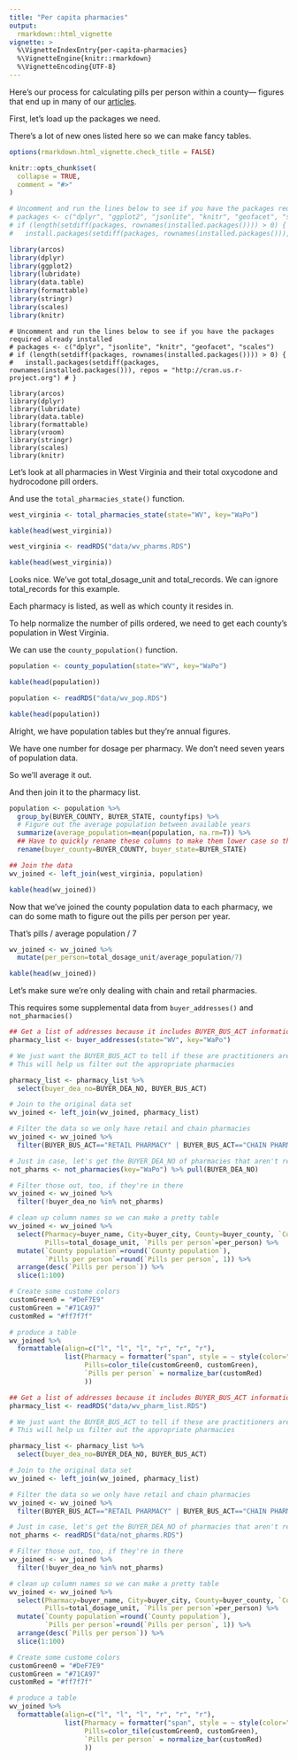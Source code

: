 ```yaml
---
title: "Per capita pharmacies"
output: 
  rmarkdown::html_vignette
vignette: >
  %\VignetteIndexEntry{per-capita-pharmacies}
  %\VignetteEngine{knitr::rmarkdown}
  %\VignetteEncoding{UTF-8}
---
```


Here's our process for calculating pills per person within a county— figures that end up in many of our [articles](https://www.washingtonpost.com/investigations/the-opioid-crisis-15-percent-of-the-pharmacies-handled-nearly-half-of-the-pills/2019/08/12/b24bd4ee-b3c7-11e9-8f6c-7828e68cb15f_story.html).

First, let's load up the packages we need.

There's a lot of new ones listed here so we can make fancy tables.

```r
options(rmarkdown.html_vignette.check_title = FALSE)

knitr::opts_chunk$set(
  collapse = TRUE,
  comment = "#>"
)

# Uncomment and run the lines below to see if you have the packages required already installed
# packages <- c("dplyr", "ggplot2", "jsonlite", "knitr", "geofacet", "scales")
# if (length(setdiff(packages, rownames(installed.packages()))) > 0) {
#   install.packages(setdiff(packages, rownames(installed.packages())), repos = "http://cran.us.r-project.org") # }

library(arcos)
library(dplyr)
library(ggplot2)
library(lubridate)
library(data.table)
library(formattable)
library(stringr)
library(scales)
library(knitr)
```

```
# Uncomment and run the lines below to see if you have the packages required already installed
# packages <- c("dplyr", "jsonlite", "knitr", "geofacet", "scales")
# if (length(setdiff(packages, rownames(installed.packages()))) > 0) {
#   install.packages(setdiff(packages, rownames(installed.packages())), repos = "http://cran.us.r-project.org") # }

library(arcos)
library(dplyr)
library(lubridate)
library(data.table)
library(formattable)
library(vroom)
library(stringr)
library(scales)
library(knitr)
```

Let's look at all pharmacies in West Virginia and their total oxycodone and hydrocodone pill orders.

And use the `total_pharmacies_state()` function.

```r
west_virginia <- total_pharmacies_state(state="WV", key="WaPo")

kable(head(west_virginia))
```

```r
west_virginia <- readRDS("data/wv_pharms.RDS")

kable(head(west_virginia))
```

Looks nice. We've got total_dosage_unit and total_records. We can ignore total_records for this example.

Each pharmacy is listed, as well as which county it resides in.

To help normalize the number of pills ordered, we need to get each county's population in West Virginia.

We can use the `county_population()` function.

```r
population <- county_population(state="WV", key="WaPo")

kable(head(population))
```


```r
population <- readRDS("data/wv_pop.RDS")

kable(head(population))
```



Alright, we have population tables but they're annual figures.

We have one number for dosage per pharmacy. We don't need seven years of population data.

So we'll average it out.

And then join it to the pharmacy list.

```r
population <- population %>% 
  group_by(BUYER_COUNTY, BUYER_STATE, countyfips) %>% 
  # Figure out the average population between available years
  summarize(average_population=mean(population, na.rm=T)) %>% 
  ## Have to quickly rename these columns to make them lower case so they'll join easily to the other data frame
  rename(buyer_county=BUYER_COUNTY, buyer_state=BUYER_STATE)

## Join the data
wv_joined <- left_join(west_virginia, population)

kable(head(wv_joined))
```

Now that we've joined the county population data to each pharmacy, we can do some math to figure out the pills per person per year.

That's pills / average population / 7

```r
wv_joined <- wv_joined %>% 
  mutate(per_person=total_dosage_unit/average_population/7)

kable(head(wv_joined))
```

Let's make sure we're only dealing with chain and retail pharmacies.

This requires some supplemental data from `buyer_addresses()` and `not_pharmacies()`

```r

## Get a list of addresses because it includes BUYER_BUS_ACT information
pharmacy_list <- buyer_addresses(state="WV", key="WaPo")

# We just want the BUYER_BUS_ACT to tell if these are practitioners are retail pharmacies
# This will help us filter out the appropriate pharmacies

pharmacy_list <- pharmacy_list %>% 
  select(buyer_dea_no=BUYER_DEA_NO, BUYER_BUS_ACT)

# Join to the original data set
wv_joined <- left_join(wv_joined, pharmacy_list)

# Filter the data so we only have retail and chain pharmacies
wv_joined <- wv_joined %>% 
  filter(BUYER_BUS_ACT=="RETAIL PHARMACY" | BUYER_BUS_ACT=="CHAIN PHARMACY")

# Just in case, let's get the BUYER_DEA_NO of pharmacies that aren't really pharmacies
not_pharms <- not_pharmacies(key="WaPo") %>% pull(BUYER_DEA_NO)

# Filter those out, too, if they're in there
wv_joined <- wv_joined %>% 
  filter(!buyer_dea_no %in% not_pharms)

# clean up column names so we can make a pretty table
wv_joined <- wv_joined %>% 
  select(Pharmacy=buyer_name, City=buyer_city, County=buyer_county, `County population`=average_population,
         Pills=total_dosage_unit, `Pills per person`=per_person) %>% 
  mutate(`County population`=round(`County population`),
         `Pills per person`=round(`Pills per person`, 1)) %>% 
  arrange(desc(`Pills per person`)) %>% 
  slice(1:100)

# Create some custome colors
customGreen0 = "#DeF7E9"
customGreen = "#71CA97"
customRed = "#ff7f7f"

# produce a table
wv_joined %>% 
  formattable(align=c("l", "l", "l", "r", "r", "r"),
              list(Pharmacy = formatter("span", style = ~ style(color="grey", font.weight = "bold")),
                   Pills=color_tile(customGreen0, customGreen),
                   `Pills per person` = normalize_bar(customRed)
                   ))
```



```r

## Get a list of addresses because it includes BUYER_BUS_ACT information
pharmacy_list <- readRDS("data/wv_pharm_list.RDS")

# We just want the BUYER_BUS_ACT to tell if these are practitioners are retail pharmacies
# This will help us filter out the appropriate pharmacies

pharmacy_list <- pharmacy_list %>% 
  select(buyer_dea_no=BUYER_DEA_NO, BUYER_BUS_ACT)

# Join to the original data set
wv_joined <- left_join(wv_joined, pharmacy_list)

# Filter the data so we only have retail and chain pharmacies
wv_joined <- wv_joined %>% 
  filter(BUYER_BUS_ACT=="RETAIL PHARMACY" | BUYER_BUS_ACT=="CHAIN PHARMACY")

# Just in case, let's get the BUYER_DEA_NO of pharmacies that aren't really pharmacies
not_pharms <- readRDS("data/not_pharms.RDS")

# Filter those out, too, if they're in there
wv_joined <- wv_joined %>% 
  filter(!buyer_dea_no %in% not_pharms)

# clean up column names so we can make a pretty table
wv_joined <- wv_joined %>% 
  select(Pharmacy=buyer_name, City=buyer_city, County=buyer_county, `County population`=average_population,
         Pills=total_dosage_unit, `Pills per person`=per_person) %>% 
  mutate(`County population`=round(`County population`),
         `Pills per person`=round(`Pills per person`, 1)) %>% 
  arrange(desc(`Pills per person`)) %>% 
  slice(1:100)

# Create some custome colors
customGreen0 = "#DeF7E9"
customGreen = "#71CA97"
customRed = "#ff7f7f"

# produce a table
wv_joined %>% 
  formattable(align=c("l", "l", "l", "r", "r", "r"),
              list(Pharmacy = formatter("span", style = ~ style(color="grey", font.weight = "bold")),
                   Pills=color_tile(customGreen0, customGreen),
                   `Pills per person` = normalize_bar(customRed)
                   ))
```
